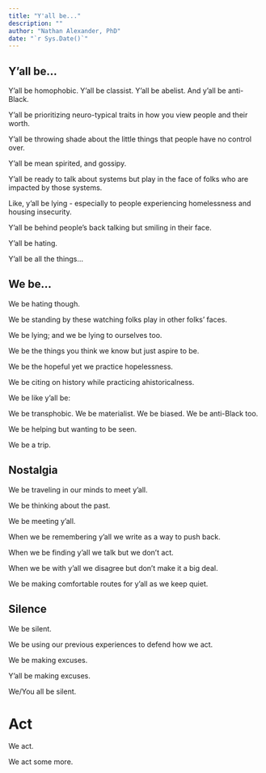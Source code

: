 ```yaml
---
title: "Y'all be..."
description: ""
author: "Nathan Alexander, PhD"
date: "`r Sys.Date()`"
---
```


## Y'all be...

Y'all be homophobic. Y'all be classist. Y'all be abelist. And y'all be anti-Black.

Y'all be prioritizing neuro-typical traits in how you view people and their worth.

Y'all be throwing shade about the little things that people have no control over.

Y'all be mean spirited, and gossipy.

Y'all be ready to talk about systems but play in the face of folks who are impacted by those systems.

Like, y'all be lying - especially to people experiencing homelessness and housing insecurity.

Y'all be behind people's back talking but smiling in their face.

Y'all be hating.

Y'all be all the things...

## We be...

We be hating though.

We be standing by these watching folks play in other folks' faces.

We be lying; and we be lying to ourselves too.

We be the things you think we know but just aspire to be.

We be the hopeful yet we practice hopelessness.

We be citing on history while practicing ahistoricalness.

We be like y'all be:

We be transphobic. We be materialist. We be biased. We be anti-Black too.

We be helping but wanting to be seen.

We be a trip.

## Nostalgia

We be traveling in our minds to meet y'all.

We be thinking about the past.

We be meeting y'all.

When we be remembering y'all we write as a way to push back.

When we be finding y'all we talk but we don't act.

When we be with y'all we disagree but don't make it a big deal.

We be making comfortable routes for y'all as we keep quiet.

## Silence

We be silent.

We be using our previous experiences to defend how we act.

We be making excuses.

Y'all be making excuses.

We/You all be silent.

# Act

We act.

We act some more.
